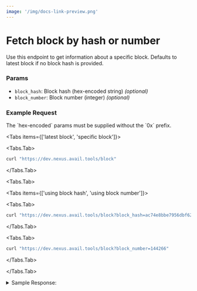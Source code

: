 ```yaml
---
image: '/img/docs-link-preview.png'
---
```



# Fetch block by hash or number

Use this endpoint to get information about a specific block. 
Defaults to latest block if no block hash is provided.

### Params

- `block_hash`: Block hash (hex-encoded string) *(optional)*
- `block_number`: Block number (integer) *(optional)*

### Example Request

<Callout type="info">
The `hex-encoded` params must be supplied without the `0x` prefix.
</Callout>

<Tabs items={['latest block', 'specific block']}>

<Tabs.Tab>
```bash filename="CURL"
curl "https://dev.nexus.avail.tools/block"
```
</Tabs.Tab>

<Tabs.Tab>

<Tabs items={['using block hash', 'using block number']}>

<Tabs.Tab>
```bash filename="CURL"
curl "https://dev.nexus.avail.tools/block?block_hash=ac74e8bbe7956dbf625ddec73bc5e686b2afdf0d334b88faa9dfd7a1baf9f15a"
```
</Tabs.Tab>

<Tabs.Tab>
```bash filename="CURL"
curl "https://dev.nexus.avail.tools/block?block_number=144266"
```
</Tabs.Tab>
</Tabs>

</Tabs.Tab>
</Tabs>

<details className="border p-3 rounded-md bg-[#EFF6FF]">
<summary> Sample Response:</summary>

```json
{
  "transactions": [],
  "header": {
    "parent_hash": [
      3, 215, 70, 135, 152, 34, 41, 33, 85, 21, 82, 116, 244, 13, 136, 137,
      88, 218, 194, 25, 32, 235, 100, 135, 67, 53, 30, 70, 42, 252, 73, 196
    ],
    "prev_state_root": [
      172, 116, 232, 187, 231, 149, 109, 191, 98, 93, 222, 199, 59, 197, 230, 134,
      178, 175, 223, 13, 51, 75, 136, 250, 169, 223, 215, 161, 186, 249, 241, 90
    ],
    "state_root": [
      172, 116, 232, 187, 231, 149, 109, 191, 98, 93, 222, 199, 59, 197, 230, 134,
      178, 175, 223, 13, 51, 75, 136, 250, 169, 223, 215, 161, 186, 249, 241, 90
    ],
    "tx_root": [
      110, 52, 11, 156, 255, 179, 122, 152, 156, 165, 68, 230, 187, 120, 10, 44,
      120, 144, 29, 63, 179, 55, 56, 118, 133, 17, 163, 6, 23, 175, 160, 29
    ],
    "avail_header_hash": [
      171, 70, 154, 151, 190, 78, 42, 250, 154, 168, 207, 78, 122, 85, 203, 93,
      35, 87, 156, 188, 235, 205, 139, 228, 215, 233, 63, 82, 168, 21, 220, 47
    ],
    "number": 144328
  }
}
```
</details>